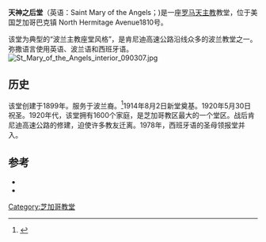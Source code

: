 {{Infobox church
| name = 天神之后堂
| image = St._Mary_of_Angels_Chicago.JPG
| latd = 41.9157
| longd = -87.67125
| coordinates = {{coord|41.9157|-87.67125|display=title|type:landmark_region:US}}
| location = 美国芝加哥 N. Hermitage Ave1810号
| denomination = [[罗马天主教|罗马天主教]]
| founded date = {{start date|1899}}
| dedicated date = {{start date|1920|05|30}}
| consecrated date = {{start date|1899|12|10}}
| architect = [[Worthmann_and_Steinbach|Worthmann and Steinbach]]
| groundbreaking = {{start date|1914|08|02}}
| completed date = {{end date|1920}}
| construction cost = $400,000 (1920)
| capacity = 2,000
| length = 230 ft.
| width = 125 ft.
| dome quantity = 1
| dome height outer = 
| dome height inner = 125 ft
}}
'''天神之后堂'''（英语：Saint Mary of the Angels；{{lang-pl|Kościół Matki Boskiej Anielskiej}})是一座[[罗马天主教|罗马天主教]]教堂，位于美国芝加哥巴克镇 North Hermitage Avenue1810号。

该堂为典型的“波兰主教座堂风格”，是肯尼迪高速公路沿线众多的波兰教堂之一。弥撒语言使用英语、波兰语和西班牙语。
[[File:St_Mary_of_the_Angels_interior_090307.jpg|thumb]]

==历史==
该堂创建于1899年。服务于波兰裔。<ref name="granacki">{{cite book| last=Granacki| first=Victoria| title=Chicago's Polish Downtown| url=http://www.amazon.com/Chicagos-Polish-Downtown-Images-America/dp/073853286X#reader_073853286X| publisher=Arcadia Press| year=2004| page=20-21| accessdate=2013-10-26| archive-date=2013-11-04| archive-url=https://web.archive.org/web/20131104112105/http://www.amazon.com/Chicagos-Polish-Downtown-Images-America/dp/073853286X#reader_073853286X| dead-url=no}}</ref>1914年8月2日新堂奠基。1920年5月30日祝圣。1920年代，该堂拥有1600个家庭，是芝加哥教区最大的一个堂区。战后肯尼迪高速公路的修建，迫使许多教友迁离。1978年，西班牙语的圣母领报堂并入。

==参考==
* {{cite book|last = Howe|first = Jeffery|title = Houses of Worship: An Identification Guide to the History and Styles of American religious Architecture|url = https://archive.org/details/housesofworshipi0000howe|publisher = Thunder Bay Press|location=|year = 2003}}
* {{cite book|last = McNamara|first = Denis R.|title = Heavenly City: The Architectural Tradition of Catholic Chicago|publisher = Liturgy Training Publications|location=|year = 2005}}
{{Reflist}}
[[Category:芝加哥教堂|Category:芝加哥教堂]]